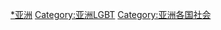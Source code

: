 {{Categories by country|nocat}}
[[Category:各国LGBT|*亚洲]]
[[Category:亚洲LGBT|Category:亚洲LGBT]]
[[Category:亚洲各国社会|Category:亚洲各国社会]]